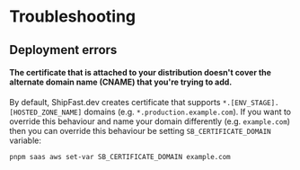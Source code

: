 
# Troubleshooting

## Deployment errors

#### The certificate that is attached to your distribution doesn't cover the alternate domain name (CNAME) that you're trying to add.

By default, ShipFast.dev creates certificate that supports `*.[ENV_STAGE].[HOSTED_ZONE_NAME]` domains
(e.g. `*.production.example.com`). If you want to override this behaviour and name your domain differently
(e.g. `example.com`) then you can override this behaviour be setting `SB_CERTIFICATE_DOMAIN` variable:

```
pnpm saas aws set-var SB_CERTIFICATE_DOMAIN example.com
```
